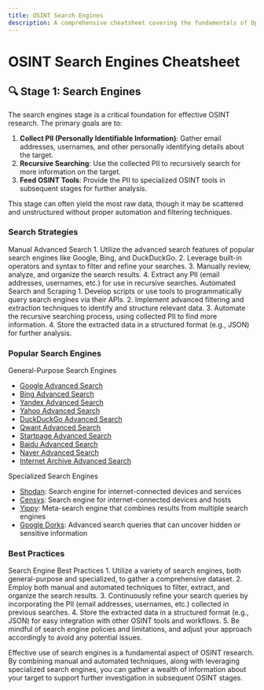 ```yaml
---
title: OSINT Search Engines
description: A comprehensive cheatsheet covering the fundamentals of Open-Source Intelligence (OSINT)
---
```


# OSINT Search Engines Cheatsheet

## 🔍 Stage 1: Search Engines

The search engines stage is a critical foundation for effective OSINT research. The primary goals are to:

1. **Collect PII (Personally Identifiable Information)**: Gather email addresses, usernames, and other personally identifying details about the target.
2. **Recursive Searching**: Use the collected PII to recursively search for more information on the target.
3. **Feed OSINT Tools**: Provide the PII to specialized OSINT tools in subsequent stages for further analysis.

This stage can often yield the most raw data, though it may be scattered and unstructured without proper automation and filtering techniques.

### Search Strategies

<Tabs>
  <TabItem label="Manual Search">
    <Card>
      <CardHeader>
        <CardTitle>Manual Advanced Search</CardTitle>
      </CardHeader>
      <CardBody>
        <Steps>
          1. Utilize the advanced search features of popular search engines like Google, Bing, and DuckDuckGo.
          2. Leverage built-in operators and syntax to filter and refine your searches.
          3. Manually review, analyze, and organize the search results.
          4. Extract any PII (email addresses, usernames, etc.) for use in recursive searches.
        </Steps>
      </CardBody>
    </Card>
  </TabItem>
  <TabItem label="Automated Search">
    <Card>
      <CardHeader>
        <CardTitle>Automated Search and Scraping</CardTitle>
      </CardHeader>
      <CardBody>
        <Steps>
          1. Develop scripts or use tools to programmatically query search engines via their APIs.
          2. Implement advanced filtering and extraction techniques to identify and structure relevant data.
          3. Automate the recursive searching process, using collected PII to find more information.
          4. Store the extracted data in a structured format (e.g., JSON) for further analysis.
        </Steps>
      </CardBody>
    </Card>
  </TabItem>
</Tabs>

### Popular Search Engines

<Tabs>
  <TabItem label="General Purpose">
    <Card>
      <CardHeader>
        <CardTitle>General-Purpose Search Engines</CardTitle>
      </CardHeader>
      <CardBody>
        <ul>
          <li><a href="https://www.google.com/advanced_search">Google Advanced Search</a></li>
          <li><a href="https://support.microsoft.com/en-us/topic/advanced-search-keywords-ea595928-5d63-4a0b-9c6b-0b769865e78a">Bing Advanced Search</a></li>
          <li><a href="https://yandex.com/support/search/query-language/search-operators.html">Yandex Advanced Search</a></li>
          <li><a href="https://search.yahoo.com/web/advanced">Yahoo Advanced Search</a></li>
          <li><a href="https://duckduckgo.com/duckduckgo-help-pages/results/syntax/">DuckDuckGo Advanced Search</a></li>
          <li><a href="https://help.qwant.com/en/docs/qwant-search/searching/comment-utiliser-les-raccourcis-de-recherche-qwick/">Qwant Advanced Search</a></li>
          <li><a href="https://support.startpage.com/hc/en-us/articles/4521473758228-Advanced-Search-on-Startpage">Startpage Advanced Search</a></li>
          <li><a href="https://www.baidu.com/gaoji/advanced.html">Baidu Advanced Search</a></li>
          <li><a href="https://www.naver.com/">Naver Advanced Search</a></li>
          <li><a href="https://archive.org/advancedsearch.php">Internet Archive Advanced Search</a></li>
        </ul>
      </CardBody>
    </Card>
  </TabItem>
  <TabItem label="Specialized">
    <Card>
      <CardHeader>
        <CardTitle>Specialized Search Engines</CardTitle>
      </CardHeader>
      <CardBody>
        <ul>
          <li><a href="https://www.shodan.io/">Shodan</a>: Search engine for internet-connected devices and services</li>
          <li><a href="https://search.censys.io/">Censys</a>: Search engine for internet-connected devices and hosts</li>
          <li><a href="https://yippy.com/">Yippy</a>: Meta-search engine that combines results from multiple search engines</li>
          <li><a href="https://www.exploit-db.com/google-hacking-database">Google Dorks</a>: Advanced search queries that can uncover hidden or sensitive information</li>
        </ul>
      </CardBody>
    </Card>
  </TabItem>
</Tabs>

### Best Practices

<Card>
  <CardHeader>
    <CardTitle>Search Engine Best Practices</CardTitle>
  </CardHeader>
  <CardBody>
    <Steps>
      1. Utilize a variety of search engines, both general-purpose and specialized, to gather a comprehensive dataset.
      2. Employ both manual and automated techniques to filter, extract, and organize the search results.
      3. Continuously refine your search queries by incorporating the PII (email addresses, usernames, etc.) collected in previous searches.
      4. Store the extracted data in a structured format (e.g., JSON) for easy integration with other OSINT tools and workflows.
      5. Be mindful of search engine policies and limitations, and adjust your approach accordingly to avoid any potential issues.
    </Steps>
  </CardBody>
</Card>

Effective use of search engines is a fundamental aspect of OSINT research. By combining manual and automated techniques, along with leveraging specialized search engines, you can gather a wealth of information about your target to support further investigation in subsequent OSINT stages.